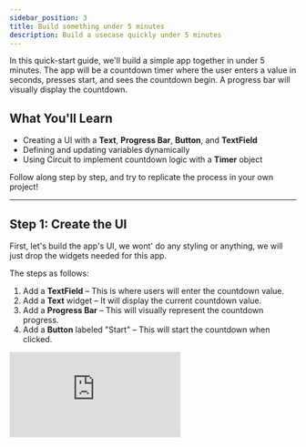 ```yaml
---
sidebar_position: 3
title: Build something under 5 minutes
description: Build a usecase quickly under 5 minutes 
---
```


In this quick-start guide, we'll build a simple app together in under 5 minutes.
The app will be a countdown timer where the user enters a value in seconds, presses start, and sees the countdown begin. A progress bar will visually display the countdown.

## What You'll Learn

- Creating a UI with a **Text**, **Progress Bar**, **Button**, and **TextField**
- Defining and updating variables dynamically
- Using Circuit to implement countdown logic with a **Timer** object

Follow along step by step, and try to replicate the process in your own project!

---

## Step 1: Create the UI

First, let's build the app's UI, we wont' do any styling or anything, we will just drop the widgets needed for this app.

The steps as follows:

1. Add a **TextField** – This is where users will enter the countdown value.
2. Add a **Text** widget – It will display the current countdown value.
3. Add a **Progress Bar** – This will visually represent the countdown progress.
4. Add a **Button** labeled "Start" – This will start the countdown when clicked.

<div style={{ position: 'relative', paddingBottom: 'calc(56.15079365079365% + 41px)', height: 0, width: '100%' }}>
    <iframe
    src="https://demo.arcade.software/SnHz8GEOBtA92F4H3T5k?embed&embed_mobile=tab&embed_desktop=inline&show_copy_link=true"
    title="Arcade Flow (Mon Feb 17 2025)"
    frameBorder="0"
    loading="lazy"
    allowFullScreen
    allow="clipboard-write"
    style={{ position: 'absolute', top: 0, left: 0, width: '100%', height: '100%', colorScheme: 'light' }}
    />
</div>

---

## Step 2: Make the Countdown Functional

Now, let's bring our app to life by making the **Start** button work.

<div style={{ position: 'relative', paddingBottom: 'calc(56.15079365079365% + 41px)', height: 0, width: '100%' }}>
    <iframe
    src="https://demo.arcade.software/vX8u0FeueZ086hR0ItJF?embed&embed_mobile=tab&embed_desktop=inline&show_copy_link=true"
    title="Arcade Flow (Mon Feb 17 2025)"
    frameBorder="0"
    loading="lazy"
    allowFullScreen
    allow="clipboard-write"
    style={{ position: 'absolute', top: 0, left: 0, width: '100%', height: '100%', colorScheme: 'light' }}
    />
</div>


### Define Variables

We need two integer variables:

- `originalTimer` – Stores the initial countdown value.
- `currentTimer` – Starts at `originalTimer` and decreases by 1 every second.

### Connect Variables to UI

- Set the **Text** widget to display `currentTimer`, so it updates in real-time.
- Set the **Progress Bar**'s value to `currentTimer / originalTimer`, ensuring it starts full (1) and decreases over time.

### Implement Countdown Logic

1. Select the **Start** button and open its **On Pressed** event.
2. Use the **Timer** object to call a function every **1 second**.
3. Inside the function:
    - Decrease `currentTimer` by **1**.
    - Call **Refresh** to update the UI (Text and Progress Bar).

Now, when you click **Start**, the timer will begin counting down, and the progress bar will decrease accordingly.

---

## Step 3: Allow Users to Set a Custom Timer

We want users to enter a new countdown value instead of using the default one.

### Use a TextField Controller

- The **TextField** widget has something called `Controller`. This is used to access it's properties during the logic building, and do things like clearing the text up.
- When you drop a TextField widget, you will find next to the controller property `text`, which is the controller name created by default
- We will access that `text` controller to retrieve the value entered by the user.

### Set the New Timer Value

1. Open the **On Editing Complete** event for the **TextField**. This event will be called when user finish entering a value inside the TextField, like when the user click enter after typing inside the TextField
2. Add a **Parse()** node to convert the entered text (String) into an integer. (the text property of the TextField is always with the type String even if the user types a number, so we need Parse node to parse it into an integer)
3. Store the result in a new variable (`newValue`): The result from Parse can be stored in a new variable on the spot. We will use that new variable in the next step when setting a new value for the variables we created earlier
4. Set both `currentTimer` and `originalTimer` to `newValue`. This will make the variables hold the most recent value that the user typed in the TextField

Now, when the user enters a new value and presses **Enter**, the countdown will reset to that value. When they press **Start**, it will count down from the new number.

---

## Congratulations!

You’ve successfully built your first app in Nowa! You now understand: ✅ How to create a UI ✅ How to use variables ✅ How to implement logic using Circuit

You're now ready to explore more complex apps. Check out the next guide to continue your journey!






![](./img/counterAppExample.gif)




<div style={{ position: 'relative', paddingBottom: 'calc(56.15079365079365% + 41px)', height: 0, width: '100%' }}>
    <iframe
    src="https://demo.arcade.software/DOLulMnP8iTcFSiP7A6h?embed&embed_mobile=tab&embed_desktop=inline&show_copy_link=true"
    title="Arcade Flow (Mon Feb 17 2025)"
    frameBorder="0"
    loading="lazy"
    allowFullScreen
    allow="clipboard-write"
    style={{ position: 'absolute', top: 0, left: 0, width: '100%', height: '100%', colorScheme: 'light' }}
    />
</div>

![](./img/finalCounterApp.gif)
